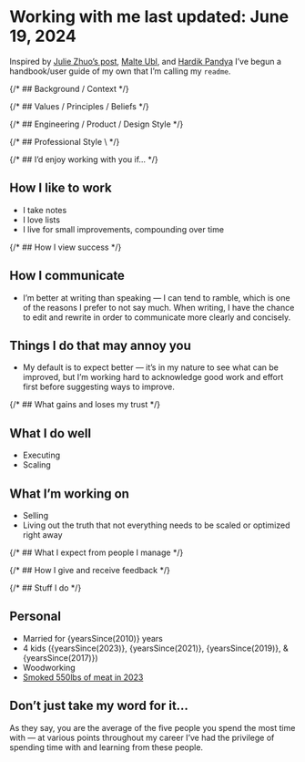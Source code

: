 
# Working with me <span className="text-text/50">last updated: June 19, 2024</span>

Inspired by [Julie Zhuo’s post](https://lg.substack.com/p/the-looking-glass-a-user-guide-to), [Malte Ubl](https://www.industrialempathy.com/posts/malte-handbook/), and [Hardik Pandya](https://hvpandya.com/working-with-me/) I’ve begun a handbook/user guide of my own that I’m calling my `readme`.

{/* ## Background / Context */}

{/* ## Values / Principles / Beliefs */}

{/* ## Engineering / Product / Design Style */}

{/* ## Professional Style \ */}

{/* ## I’d enjoy working with you if… */}

## How I like to work

- I take notes
- I love lists
- I live for small improvements, compounding over time

{/* ## How I view success */}

## How I communicate

- I’m better at writing than speaking — I can tend to ramble, which is one of the reasons I prefer to not say much. When writing, I have the chance to edit and rewrite in order to communicate more clearly and concisely.

## Things I do that may annoy you

- My default is to expect better &mdash; it’s in my nature to see what can be improved, but I’m working hard to acknowledge good work and effort first before suggesting ways to improve.

{/* ## What gains and loses my trust */}

## What I do well

- Executing
- Scaling

## What I’m working on

- Selling
- Living out the truth that not everything needs to be scaled or optimized right away

{/* ## What I expect from people I manage */}

{/* ## How I give and receive feedback */}  

{/* ## Stuff I do */}

## Personal

- Married for {yearsSince(2010)} years
- 4 kids ({yearsSince(2023)}, {yearsSince(2021)}, {yearsSince(2019)}, &amp; {yearsSince(2017)})
- Woodworking
- [Smoked 550lbs of meat in 2023](https://docs.google.com/spreadsheets/d/1Lrz8Dqgx_e63juiD8JIdQTxVg_8j9NFvdX6dvNyPA-Q/edit?usp=sharing)

## Don’t just take my word for it...

As they say, you are the average of the five people you spend the most time with &mdash; at various points throughout my career I’ve had the privilege of spending time with and learning from these people.
